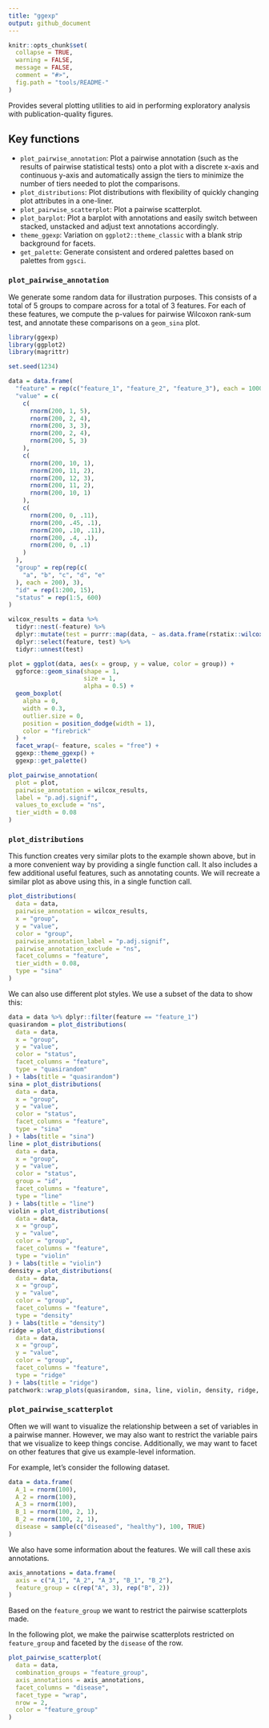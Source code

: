 ```yaml
---
title: "ggexp"
output: github_document
---
```


```r
knitr::opts_chunk$set(
  collapse = TRUE,
  warning = FALSE,
  message = FALSE,
  comment = "#>",
  fig.path = "tools/README-"
)
```

Provides several plotting utilities to aid in performing exploratory analysis with publication-quality figures.

## Key functions

- `plot_pairwise_annotation`: Plot a pairwise annotation (such as the results of pairwise statistical tests) onto a plot with a discrete x-axis and continuous y-axis and automatically assign the tiers to minimize the number of tiers needed to plot the comparisons.
- `plot_distributions`: Plot distributions with flexibility of quickly changing plot attributes in a one-liner.
- `plot_pairwise_scatterplot`: Plot a pairwise scatterplot.
- `plot_barplot`: Plot a barplot with annotations and easily switch between stacked, unstacked and adjust text annotations accordingly. 
- `theme_ggexp`: Variation on `ggplot2::theme_classic` with a blank strip background for facets. 
- `get_palette`: Generate consistent and ordered palettes based on palettes from `ggsci`.

### `plot_pairwise_annotation`
We generate some random data for illustration purposes. This consists of a total of 5 groups to compare across for a total of 3 features. For each of these features, we compute the p-values for pairwise Wilcoxon rank-sum test, and annotate these comparisons on a `geom_sina` plot.
```r
library(ggexp)
library(ggplot2)
library(magrittr)

set.seed(1234)

data = data.frame(
  "feature" = rep(c("feature_1", "feature_2", "feature_3"), each = 1000),
  "value" = c(
    c(
      rnorm(200, 1, 5),
      rnorm(200, 2, 4),
      rnorm(200, 3, 3),
      rnorm(200, 2, 4),
      rnorm(200, 5, 3)
    ),
    c(
      rnorm(200, 10, 1),
      rnorm(200, 11, 2),
      rnorm(200, 12, 3),
      rnorm(200, 11, 2),
      rnorm(200, 10, 1)
    ),
    c(
      rnorm(200, 0, .11),
      rnorm(200, .45, .1),
      rnorm(200, .10, .11),
      rnorm(200, .4, .1),
      rnorm(200, 0, .1)
    )
  ),
  "group" = rep(rep(c(
    "a", "b", "c", "d", "e"
  ), each = 200), 3),
  "id" = rep(1:200, 15),
  "status" = rep(1:5, 600)
)

wilcox_results = data %>%
  tidyr::nest(-feature) %>%
  dplyr::mutate(test = purrr::map(data, ~ as.data.frame(rstatix::wilcox_test(.x, value ~ group)))) %>%
  dplyr::select(feature, test) %>%
  tidyr::unnest(test)

plot = ggplot(data, aes(x = group, y = value, color = group)) +
  ggforce::geom_sina(shape = 1,
                     size = 1,
                     alpha = 0.5) +
  geom_boxplot(
    alpha = 0,
    width = 0.3,
    outlier.size = 0,
    position = position_dodge(width = 1),
    color = "firebrick"
  ) +
  facet_wrap(~ feature, scales = "free") +
  ggexp::theme_ggexp() +
  ggexp::get_palette()

plot_pairwise_annotation(
  plot = plot,
  pairwise_annotation = wilcox_results,
  label = "p.adj.signif",
  values_to_exclude = "ns",
  tier_width = 0.08
)
```


### `plot_distributions`
This function creates very similar plots to the example shown above, but in a more convenient way by providing a single function call. It also includes a few additional useful features, such as annotating counts. We will recreate a similar plot as above using this, in a single function call. 
```r
plot_distributions(
  data = data,
  pairwise_annotation = wilcox_results,
  x = "group",
  y = "value",
  color = "group",
  pairwise_annotation_label = "p.adj.signif",
  pairwise_annotation_exclude = "ns",
  facet_columns = "feature",
  tier_width = 0.08,
  type = "sina"
)
```
We can also use different plot styles. We use a subset of the data to show this:
```r
data = data %>% dplyr::filter(feature == "feature_1")
quasirandom = plot_distributions(
  data = data,
  x = "group",
  y = "value",
  color = "status",
  facet_columns = "feature",
  type = "quasirandom"
) + labs(title = "quasirandom")
sina = plot_distributions(
  data = data,
  x = "group",
  y = "value",
  color = "status",
  facet_columns = "feature",
  type = "sina"
) + labs(title = "sina")
line = plot_distributions(
  data = data,
  x = "group",
  y = "value",
  color = "status",
  group = "id",
  facet_columns = "feature",
  type = "line"
) + labs(title = "line")
violin = plot_distributions(
  data = data,
  x = "group",
  y = "value",
  color = "group",
  facet_columns = "feature",
  type = "violin"
) + labs(title = "violin")
density = plot_distributions(
  data = data,
  x = "group",
  y = "value",
  color = "group",
  facet_columns = "feature",
  type = "density"
) + labs(title = "density")
ridge = plot_distributions(
  data = data,
  x = "group",
  y = "value",
  color = "group",
  facet_columns = "feature",
  type = "ridge"
) + labs(title = "ridge")
patchwork::wrap_plots(quasirandom, sina, line, violin, density, ridge, nrow = 2)
```

### `plot_pairwise_scatterplot`
Often we will want to visualize the relationship between a set of variables in a pairwise manner. However, we may also want to restrict the variable pairs that we visualize to keep things concise. Additionally, we may want to facet on other features that give us example-level information. 

For example, let's consider the following dataset. 

```r
data = data.frame(
  A_1 = rnorm(100),
  A_2 = rnorm(100),
  A_3 = rnorm(100),
  B_1 = rnorm(100, 2, 1),
  B_2 = rnorm(100, 2, 1),
  disease = sample(c("diseased", "healthy"), 100, TRUE)
)
```

We also have some information about the features. We will call these axis annotations. 

```r
axis_annotations = data.frame(
  axis = c("A_1", "A_2", "A_3", "B_1", "B_2"),
  feature_group = c(rep("A", 3), rep("B", 2))
)
```

Based on the `feature_group` we want to restrict the pairwise scatterplots made. 

In the following plot, we make the pairwise scatterplots restricted on `feature_group` and faceted by the `disease` of the row. 

```r
plot_pairwise_scatterplot(
  data = data,
  combination_groups = "feature_group",
  axis_annotations = axis_annotations,
  facet_columns = "disease",
  facet_type = "wrap",
  nrow = 2,
  color = "feature_group"
)
```
